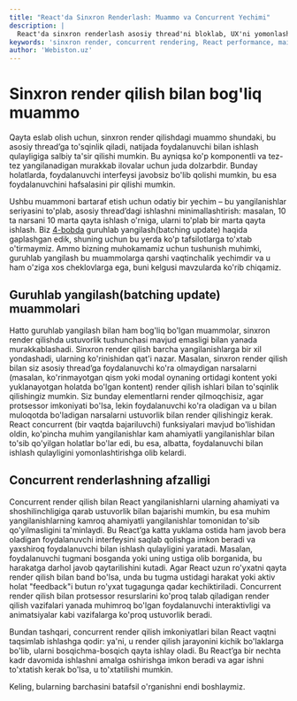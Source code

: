 ```yaml
---
title: "React'da Sinxron Renderlash: Muammo va Concurrent Yechimi"
description: |
  React'da sinxron renderlash asosiy thread'ni bloklab, UX'ni yomonlashtiradi. Concurrent renderlash ustuvorlik va vaqtni taqsimlash orqali bu muammoni qanday hal qilishini o'rganing.
keywords: 'sinxron render, concurrent rendering, React performance, main thread, batching updates, guruhlab yangilash, ustuvorlik, time slicing, UX, optimallashtirish, webiston'
author: 'Webiston.uz'
---
```


# Sinxron render qilish bilan bog'liq muammo

Qayta eslab olish uchun, sinxron render qilishdagi muammo shundaki, bu asosiy thread’ga to'sqinlik qiladi, natijada foydalanuvchi bilan ishlash qulayligiga salbiy ta'sir qilishi mumkin. Bu ayniqsa ko'p komponentli va tez-tez yangilanadigan murakkab ilovalar uchun juda dolzarbdir. Bunday holatlarda, foydalanuvchi interfeysi javobsiz bo'lib qolishi mumkin, bu esa foydalanuvchini hafsalasini pir qilishi mumkin.

Ushbu muammoni bartaraf etish uchun odatiy bir yechim – bu yangilanishlar seriyasini to'plab, asosiy thread’dagi ishlashni minimallashtirish: masalan, 10 ta narsani 10 marta qayta ishlash o'rniga, ularni to'plab bir marta qayta ishlash. Biz [4-bobda](/books/fluent-react/inside-reconciliation) guruhlab yangilash(batching update) haqida gaplashgan edik, shuning uchun bu yerda ko'p tafsilotlarga to'xtab o'tirmaymiz. Ammo bizning muhokamamiz uchun tushunish muhimki, guruhlab yangilash bu muammolarga qarshi vaqtinchalik yechimdir va u ham o'ziga xos cheklovlarga ega, buni kelgusi mavzularda ko'rib chiqamiz.

## Guruhlab yangilash(batching update) muammolari

Hatto guruhlab yangilash bilan ham bog'liq bo'lgan muammolar, sinxron render qilishda ustuvorlik tushunchasi mavjud emasligi bilan yanada murakkablashadi. Sinxron render qilish barcha yangilanishlarga bir xil yondashadi, ularning ko'rinishidan qat'i nazar. Masalan, sinxron render qilish bilan siz asosiy thread’ga foydalanuvchi ko'ra olmaydigan narsalarni (masalan, ko'rinmayotgan qism yoki modal oynaning ortidagi kontent yoki yuklanayotgan holatda bo'lgan kontent) render qilish ishlari bilan to'sqinlik qilishingiz mumkin. Siz bunday elementlarni render qilmoqchisiz, agar protsessor imkoniyati bo'lsa, lekin foydalanuvchi ko'ra oladigan va u bilan muloqotda bo'ladigan narsalarni ustuvorlik bilan render qilishingiz kerak. React concurrent (bir vaqtda bajariluvchi) funksiyalari mavjud bo'lishidan oldin, ko'pincha muhim yangilanishlar kam ahamiyatli yangilanishlar bilan to'sib qo'yilgan holatlar bo'lar edi, bu esa, albatta, foydalanuvchi bilan ishlash qulayligini yomonlashtirishga olib kelardi.

## Concurrent renderlashning afzalligi

Concurrent render qilish bilan React yangilanishlarni ularning ahamiyati va shoshilinchligiga qarab ustuvorlik bilan bajarishi mumkin, bu esa muhim yangilanishlarning kamroq ahamiyatli yangilanishlar tomonidan to'sib qo'yilmasligini ta'minlaydi. Bu React’ga katta yuklama ostida ham javob bera oladigan foydalanuvchi interfeysini saqlab qolishga imkon beradi va yaxshiroq foydalanuvchi bilan ishlash qulayligini yaratadi. Masalan, foydalanuvchi tugmani bosganda yoki uning ustiga olib borganida, bu harakatga darhol javob qaytarilishini kutadi. Agar React uzun ro'yxatni qayta render qilish bilan band bo'lsa, unda bu tugma ustidagi harakat yoki aktiv holat "feedback"i butun ro'yxat tugagunga qadar kechiktiriladi. Concurrent render qilish bilan protsessor resurslarini ko'proq talab qiladigan render qilish vazifalari yanada muhimroq bo'lgan foydalanuvchi interaktivligi va animatsiyalar kabi vazifalarga ko'proq ustuvorlik beradi.

Bundan tashqari, concurrent render qilish imkoniyatlari bilan React vaqtni taqsimlab ishlashga qodir: ya'ni, u render qilish jarayonini kichik bo'laklarga bo'lib, ularni bosqichma-bosqich qayta ishlay oladi. Bu React’ga bir nechta kadr davomida ishlashni amalga oshirishga imkon beradi va agar ishni to'xtatish kerak bo'lsa, u to'xtatilishi mumkin.

Keling, bularning barchasini batafsil o'rganishni endi boshlaymiz.
